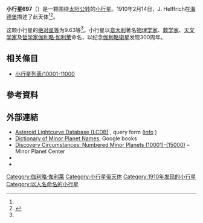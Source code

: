 {{Infobox planet
 | minorplanet     = yes
 | name            = 697 Galilea
 | background      = #D6D6D6
 | image = 
 | image_size      = 
 | caption         =
 | discovery_ref   =  <ref name="MPC-object" />
 | discoverer      = [[J._Helffrich|J. Helffrich]]
 | discovery_site  = [[海德堡|海德堡]]
 | discovered      = 1910年2月14日
 | mpc_name        = 697 Galilea
 | alt_names       = 697 Galilea
 | pronounced      = 
 | named_after     = <ref name="MPC-object" />
 | mp_category     = [[主帶小行星|主帶小行星]] <ref name="MPC-object" /><ref name="jpldata" />
 | orbit_ref       = <ref name="a">[http://ssd.jpl.nasa.gov/sbdb.cgi?sstr=697 697] {{Wayback|url=http://ssd.jpl.nasa.gov/sbdb.cgi?sstr=697 |date=20190502215543 }}，小行星數據庫瀏覽器（JPL Small-Body Database Browser）－[[美国国家航空航天局|美国国家航空航天局]]喷气推进实验室</ref>
 | epoch           = 2018-03-23.0（[[儒略日|JD]] 2458200.5）
 | uncertainty     = 0
 | observation_arc = 
 | aphelion = {{convert|3.330|AU|km|3|abbr=on|lk=out}}
 | perihelion      = {{convert|2.4298451|AU|km|3|abbr=on}}
 | semimajor       = 2.8796875
 | eccentricity    = 0.1562122
 | period          = 4.89[[儒略年|yr]]
 | mean_anomaly    = 183.82771[[度|°]]
 | mean_motion     = {{Deg2DMS|0.20169070|sup=ms}} / day
 | inclination     = 15.14261
 | asc_node        = 15.54266°
 | arg_peri        = 333.09336
 | mean_diameter   = 
 | rotation        = 
 | albedo          =
 | spectral_type   =
 | abs_magnitude   = 9.63<ref name="jpldata" />
}}
'''小行星697'''（{{lang-en|697 Galilea}}）是一颗围绕[[太阳|太阳]][[公转|公转]]的[[小行星|小行星]]。1910年2月14日，J. Helffrich在[[海德堡|海德堡]]描述了此天体<ref name="a" /><ref>{{cite news|title=小行星列表|url=http://cfa-www.harvard.edu/iau/lists/NumberedMPs.txt|accessdate=2018-10-19|newspaper=哈佛大学|archive-date=2008-05-17|archive-url=https://web.archive.org/web/20080517010638/http://cfa-www.harvard.edu/iau/lists/NumberedMPs.txt|dead-url=no}}</ref>。

这颗小行星的[[绝对星等|绝对星等]]为9.63等<ref name="a" />。小行星以[[意大利|意大利]]著名[[物理学家|物理学家]]、[[数学家|数学家]]、[[天文学家|天文学家]]及[[哲学家|哲学家]][[伽利略·伽利莱|伽利略·伽利莱]]命名，以纪念[[伽利略衛星|伽利略衛星]]发现300周年。

== 相关條目 ==
*[[小行星列表/10001-11000|小行星列表/10001-11000]]

== 參考資料 ==
{{reflist|refs=

<ref name="jpldata">{{cite web
 |type         = 2018-01-26 last obs.
 |title        = JPL Small-Body Database Browser:697 Galilea-697 Galilea
 |url          = https://ssd.jpl.nasa.gov/sbdb.cgi?sstr=697
 |publisher    = [[Jet_Propulsion_Laboratory|Jet Propulsion Laboratory]]
 |accessdate   = 28 March 2018
 |archive-date = 2020-08-03
 |archive-url  = https://web.archive.org/web/20200803180542/https://ssd.jpl.nasa.gov/sbdb.cgi?sstr=697
 |dead-url     = no
}}</ref>

<ref name="MPC-object">{{cite web
  |title      = 697 Galilea
  |work      = Minor Planet Center
  |url      = https://www.minorplanetcenter.net/db_search/show_object?object_id=697
  |accessdate      = 28 March 2018
  |archive-date      = 2016-03-04
  |archive-url      = https://web.archive.org/web/20160304115648/http://minorplanetcenter.net/db_search/show_object?object_id=697
  |dead-url      = no
  }}</ref>

}}

==  外部連結 ==
* [http://www.minorplanet.info/PHP/lcdbsummaryquery.php Asteroid Lightcurve Database (LCDB)] {{Wayback|url=http://www.minorplanet.info/PHP/lcdbsummaryquery.php |date=20171210173955 }}, query form ([http://www.minorplanet.info/lightcurvedatabase.html info] {{Wayback|url=http://www.minorplanet.info/lightcurvedatabase.html |date=20171216050541 }})
* [https://books.google.com/books?id=aeAg1X7afOoC&pg Dictionary of Minor Planet Names], Google books
* [http://www.minorplanetcenter.net/iau/lists/NumberedMPs010001.html Discovery Circumstances: Numbered Minor Planets (10001)-(15000)] {{Wayback|url=http://www.minorplanetcenter.net/iau/lists/NumberedMPs010001.html |date=20180612162317 }} – Minor Planet Center
* {{AstDys|697}}
* {{JPL small body}}

{{Minor Planet Number|[[小行星696|小行星696]]|[[小行星698|小行星698]]}}
{{小天体}}
[[Category:伽利略·伽利莱|Category:伽利略·伽利莱]]
[[Category:小行星带天体|Category:小行星带天体]]
[[Category:1910年发现的小行星|Category:1910年发现的小行星]]
[[Category:以人名命名的小行星|Category:以人名命名的小行星]]
{{beltasteroid-stub}}